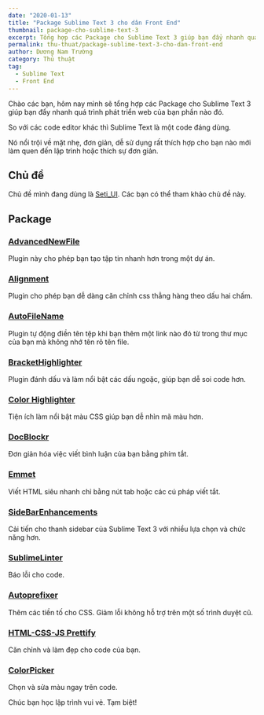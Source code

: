 ```yaml
---
date: "2020-01-13"
title: "Package Sublime Text 3 cho dân Front End"
thumbnail: package-cho-sublime-text-3
excerpt: Tổng hợp các Package cho Sublime Text 3 giúp bạn đẩy nhanh quá trình phát triển web.
permalink: thu-thuat/package-sublime-text-3-cho-dan-front-end
author: Dương Nam Trường
category: Thủ thuật
tag:
  - Sublime Text
  - Front End
---
```



Chào các bạn, hôm nay mình sẽ tổng hợp các Package cho Sublime Text 3 giúp bạn đẩy nhanh quá trình phát triển web của bạn phần nào đó.

So với các code editor khác thì Sublime Text là một code đáng dùng.

Nó nổi trội về mặt nhẹ, đơn giản, dễ sử dụng rất thích hợp cho bạn nào mới làm quen đến lập trình hoặc thích sự đơn giản.

## Chủ đề

Chủ đề mình đang dùng là <a title="Seti_UI" target="_blank" rel="noopener" href="https://packagecontrol.io/packages/Seti_UI">Seti_UI</a>. Các bạn có thể tham khảo chủ đề này.

## Package

### <a rel="noopener" title="AdvancedNewFile" target="_blank" href="https://packagecontrol.io/packages/AdvancedNewFile">AdvancedNewFile</a>

Plugin này cho phép bạn tạo tập tin nhanh hơn trong một dự án.

### <a rel="noopener" title="Alignment" target="_blank" href="https://packagecontrol.io/packages/Alignment">Alignment</a>

Plugin cho phép bạn dễ dàng căn chỉnh css thẳng hàng theo dấu hai chấm.

### <a rel="noopener" title="AutoFileName" target="_blank" href="https://packagecontrol.io/packages/AutoFileName">AutoFileName</a>

Plugin tự động điền tên tệp khi bạn thêm một link nào đó từ trong thư mục của bạn mà không nhớ tên rõ tên file.

### <a rel="noopener" title="BracketHighlighter" target="_blank" href="https://packagecontrol.io/packages/BracketHighlighter">BracketHighlighter</a>

Plugin đánh dấu và làm nổi bật các dấu ngoặc, giúp bạn dễ soi code hơn.

<ImagePost
  thumb="package-cho-sublime-text-3-1"
  alt="Ảnh 1 - Package Sublime Text 3 cho dân Front End"
/>

### <a rel="noopener" title="Color Highlighter" target="_blank" href="https://packagecontrol.io/packages/Color%20Highlighter">Color Highlighter</a>

Tiện ích làm nổi bật màu CSS giúp bạn dễ nhìn mã màu hơn.

<ImagePost
  thumb="package-cho-sublime-text-3-2"
  alt="Ảnh 2 - Package Sublime Text 3 cho dân Front End"
/>

### <a rel="noopener" title="DocBlockr" target="_blank" href="https://packagecontrol.io/packages/DocBlockr">DocBlockr</a>

Đơn giản hóa việc viết bình luận của bạn bằng phím tắt.

### <a rel="noopener" title="Emmet" target="_blank" href="https://packagecontrol.io/packages/Emmet">Emmet</a>

Viết HTML siêu nhanh chỉ bằng nút tab hoặc các cú pháp viết tắt.

### <a rel="noopener" title="SidebarEnhancements" target="_blank" href="https://packagecontrol.io/packages/SideBarEnhancements">Side​Bar​Enhancements</a>

Cải tiến cho thanh sidebar của Sublime Text 3 với nhiều lựa chọn và chức năng hơn.

### <a rel="noopener" title="Sublime​Linter" target="_blank" href="https://packagecontrol.io/packages/SublimeLinter">Sublime​Linter</a>

Báo lỗi cho code.

<ImagePost
  thumb="package-cho-sublime-text-3-3"
  alt="Ảnh 3 - Package Sublime Text 3 cho dân Front End"
/>

### <a rel="noopener" title="Autoprefixer" target="_blank" href="https://packagecontrol.io/packages/Autoprefixer">Autoprefixer</a>

Thêm các tiền tố cho CSS. Giảm lỗi không hỗ trợ trên một số trình duyệt cũ.

<ImagePost
  thumb="package-cho-sublime-text-3-4"
  alt="Ảnh 4 - Package Sublime Text 3 cho dân Front End"
/>

### <a rel="noopener" title="HTML-CSS-JS Prettify" target="_blank" href="https://packagecontrol.io/packages/HTML-CSS-JS%20Prettify">HTML-CSS-JS Prettify</a>

Căn chỉnh và làm đẹp cho code của bạn.

### <a rel="noopener" title="Color​Picker" target="_blank" href="https://packagecontrol.io/packages/ColorPicker">Color​Picker</a>

Chọn và sửa màu ngay trên code.

Chúc bạn học lập trình vui vẻ. Tạm biệt!

